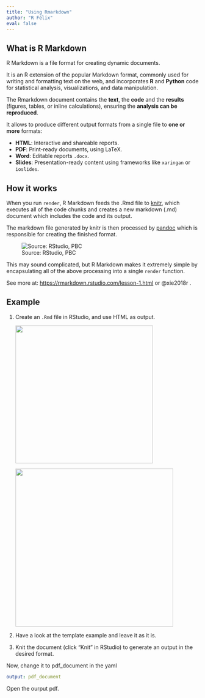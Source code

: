 ```yaml
---
title: "Using Rmarkdown"
author: "R Félix"
eval: false
---
```


## What is R Markdown

R Markdown is a file format for creating dynamic documents.

It is an R extension of the popular Markdown format, commonly used for writing and formatting text on the web, and incorporates **R** and **Python** code for statistical analysis, visualizations, and data manipulation.

The Rmarkdown document contains the **text**, the **code** and the **results** (figures, tables, or inline calculations), ensuring the **analysis can be reproduced**.

It allows to produce different output formats from a single file to **one or more** formats:

-   **HTML**: Interactive and shareable reports.
-   **PDF**: Print-ready documents, using LaTeX.
-   **Word**: Editable reports `.docx`.
-   **Slides**: Presentation-ready content using frameworks like `xaringan` or `ioslides`.

## How it works

When you run `render`, R Markdown feeds the .Rmd file to [knitr](http://yihui.name/knitr/), which executes all of the code chunks and creates a new markdown (.md) document which includes the code and its output.

The markdown file generated by knitr is then processed by [pandoc](http://pandoc.org/) which is responsible for creating the finished format.

![Source: RStudio, PBC](images/clipboard-3350666123.png)

This may sound complicated, but R Markdown makes it extremely simple by encapsulating all of the above processing into a single `render` function.

::: {.callout-tip appearance="simple"}
See more at: <https://rmarkdown.rstudio.com/lesson-1.html> or @xie2018r .
:::

## Example

1.  Create an `.Rmd` file in RStudio, and use HTML as output.

    ![](images/clipboard-1842640045.png){width="360"}

    ![](images/clipboard-2137208684.png){width="413"}

2.  Have a look at the template example and leave it as it is.

3.  Knit the document (click "Knit" in RStudio) to generate an output in the desired format.

Now, change it to pdf_document in the yaml

``` yaml
output: pdf_document
```

Open the ourput pdf.
